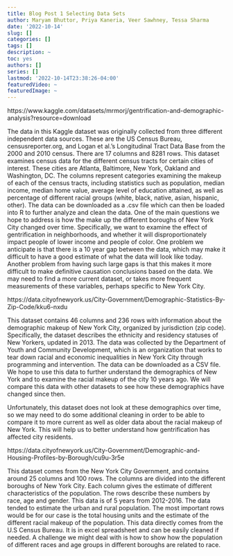 ```yaml
---
title: Blog Post 1 Selecting Data Sets
author: Maryam Bhuttor, Priya Kaneria, Veer Sawhney, Tessa Sharma
date: '2022-10-14'
slug: []
categories: []
tags: []
description: ~
toc: yes
authors: []
series: []
lastmod: '2022-10-14T23:38:26-04:00'
featuredVideo: ~
featuredImage: ~
---
```



https://www.kaggle.com/datasets/mrmorj/gentrification-and-demographic-analysis?resource=download

The data in this Kaggle dataset was originally collected from three different independent data sources. These are the US Census Bureau, censusreporter.org, and Logan et al.’s Longitudinal Tract Data Base from the 2000 and 2010 census. There are 17 columns and 8281 rows. This dataset examines census data for the different census tracts for certain cities of interest. These cities are Atlanta, Baltimore, New York, Oakland and Washington, DC. The columns represent categories examining the makeup of each of the census tracts, including statistics such as population, median income, median home value, average level of education attained, as well as percentage of different racial groups (white, black, native, asian, hispanic, other). The data can be downloaded as a .csv file which can then be loaded into R to further analyze and clean the data. One of the main questions we hope to address is how the make up the different boroughs of New York City changed over time. Specifically, we want to examine the effect of gentrification in neighborhoods, and whether it will disproportionately impact people of lower income and people of color. One problem we anticipate is that there is a 10 year gap between the data, which may make it difficult to have a good estimate of what the data will look like today. Another problem from having such large gaps is that this makes it more difficult to make definitive causation conclusions based on the data. We may need to find a more current dataset, or takes more frequent measurements of these variables, perhaps specific to New York City. 




https://data.cityofnewyork.us/City-Government/Demographic-Statistics-By-Zip-Code/kku6-nxdu

This dataset contains 46 columns and 236 rows with information about the demographic makeup of New York City, organized by jurisdiction (zip code). Specifically, the dataset describes the ethnicity and residency statuses of New Yorkers, updated in 2013. The data was collected by the Department of Youth and Community Development, which is an organization that works to tear down racial and economic inequalities in New York City through programming and intervention. The data can be downloaded as a CSV file. We hope to use this data to further understand the demographics of New York and to examine the racial makeup of the city 10 years ago. We will compare this data with other datasets to see how these demographics have changed since then.

Unfortunately, this dataset does not look at these demographics over time, so we may need to do some additional cleaning in order to be able to compare it to more current as well as older data about the racial makeup of New York. This will help us to better understand how gentrification has affected city residents.



https://data.cityofnewyork.us/City-Government/Demographic-and-Housing-Profiles-by-Borough/cu9u-3r5e 

This dataset comes from the New York City Government, and contains around 25 columns and 100 rows. The columns are divided into the different boroughs of New York City. Each column gives the estimate of different characteristics of the population. The rows describe these numbers by  race, age and gender. This data is of 5 years from 2012-2016. The data tended to estimate the urban and rural population. The most important rows would be for our case is the total housing units and the estimate of the different racial makeup of the population. This data directly comes from the U.S Census Bureau. It is in excel spreadsheet and can be easily cleaned if needed. A challenge we might deal with is how to show how the population of different races and age groups in different boroughs are related to race.
